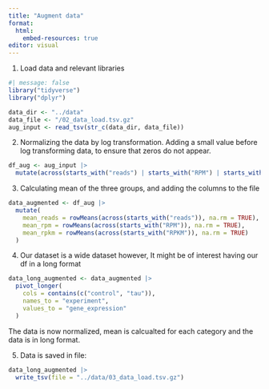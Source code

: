 ```yaml
---
title: "Augment data"
format:
  html:
    embed-resources: true
editor: visual
---
```


1.  Load data and relevant libraries

```r
#| message: false
library("tidyverse")
library("dplyr")

```

```r
data_dir <- "../data"
data_file <- "/02_data_load.tsv.gz" 
aug_input <- read_tsv(str_c(data_dir, data_file))

```

2.  Normalizing the data by log transformation. Adding a small value before log transforming data, to ensure that zeros do not appear.

```r
df_aug <- aug_input |> 
  mutate(across(starts_with("reads") | starts_with("RPM") | starts_with("RPKM"),~ log(.+0.0001)))
```

3.  Calculating mean of the three groups, and adding the columns to the file

```r
data_augmented <- df_aug |> 
  mutate(
    mean_reads = rowMeans(across(starts_with("reads")), na.rm = TRUE),  
    mean_rpm = rowMeans(across(starts_with("RPM")), na.rm = TRUE),     
    mean_rpkm = rowMeans(across(starts_with("RPKM")), na.rm = TRUE)    
  )
```

4.  Our dataset is a wide dataset however, It might be of interest having our df in a long format

```r
data_long_augmented <- data_augmented |> 
  pivot_longer(
    cols = contains(c("control", "tau")), 
    names_to = "experiment", 
    values_to = "gene_expression"
  )
```

The data is now normalized, mean is calcualted for each category and the data is in long format.

5.  Data is saved in file:

```r
data_long_augmented |> 
  write_tsv(file = "../data/03_data_load.tsv.gz")

```
